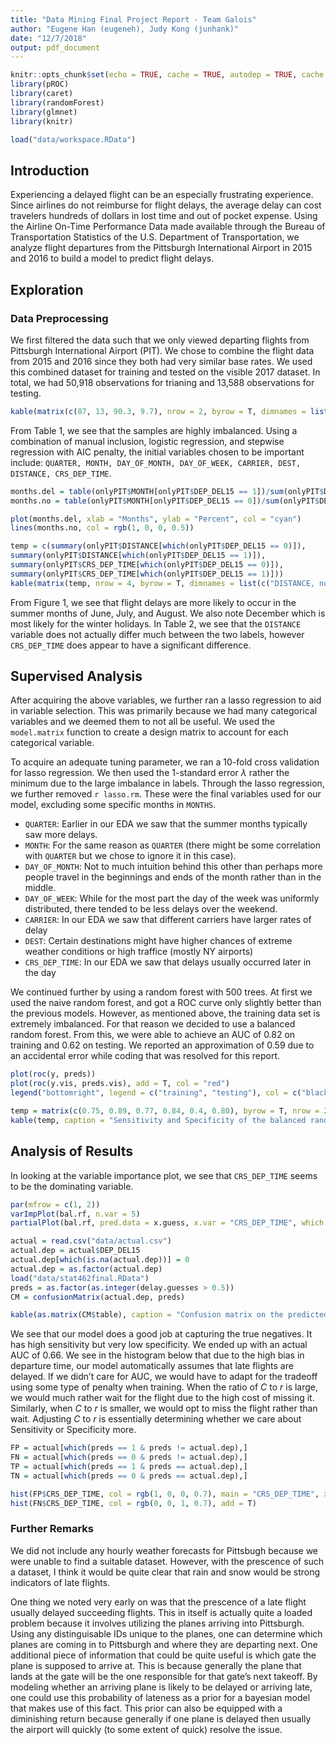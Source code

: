 ```yaml
---
title: "Data Mining Final Project Report - Team Galois"
author: "Eugene Han (eugeneh), Judy Kong (junhank)"
date: "12/7/2018"
output: pdf_document
---
```


```r
knitr::opts_chunk$set(echo = TRUE, cache = TRUE, autodep = TRUE, cache.comments = TRUE)
library(pROC)
library(caret)
library(randomForest)
library(glmnet)
library(knitr)

load("data/workspace.RData")
```

## Introduction
Experiencing a delayed flight can be an especially frustrating experience. Since airlines do not reimburse for flight delays, the average delay can cost travelers hundreds of dollars in lost time and out of pocket expense. Using the Airline On-Time Performance Data made available through the Bureau of Transportation Statistics of the U.S. Department of Transportation, we analyze flight departures from the Pittsburgh International Airport in 2015 and 2016 to build a model to predict flight delays. 

## Exploration

### Data Preprocessing
We first filtered the data such that we only viewed departing flights from Pittsburgh International Airport (PIT). We chose to combine the flight data from 2015 and 2016 since they both had very similar base rates. We used this combined dataset for training and tested on the visible 2017 dataset. In total, we had 50,918 observations for trianing and 13,588 observations for testing.

```r
kable(matrix(c(87, 13, 90.3, 9.7), nrow = 2, byrow = T, dimnames = list(c("training", "testing"), c("Percent No Delay", "Percent Delay"))), caption = "Base rates.")
```

From Table 1, we see that the samples are highly imbalanced. Using a combination of manual inclusion, logistic regression, and stepwise regression with AIC penalty, the initial variables chosen to be important include: `QUARTER, MONTH, DAY_OF_MONTH, DAY_OF_WEEK, CARRIER, DEST, DISTANCE, CRS_DEP_TIME`.

```r
months.del = table(onlyPIT$MONTH[onlyPIT$DEP_DEL15 == 1])/sum(onlyPIT$DEP_DEL15 == 1)
months.no = table(onlyPIT$MONTH[onlyPIT$DEP_DEL15 == 0])/sum(onlyPIT$DEP_DEL15 == 0)

plot(months.del, xlab = "Months", ylab = "Percent", col = "cyan")
lines(months.no, col = rgb(1, 0, 0, 0.5))
```

```r
temp = c(summary(onlyPIT$DISTANCE[which(onlyPIT$DEP_DEL15 == 0)]),
summary(onlyPIT$DISTANCE[which(onlyPIT$DEP_DEL15 == 1)]),
summary(onlyPIT$CRS_DEP_TIME[which(onlyPIT$DEP_DEL15 == 0)]),
summary(onlyPIT$CRS_DEP_TIME[which(onlyPIT$DEP_DEL15 == 1)]))
kable(matrix(temp, nrow = 4, byrow = T, dimnames = list(c("DISTANCE, no delay", "DISTANCE, delay", "CRS_DEP_TIME, no delay", "CRS_DEP_TIME, delay"), names(summary(onlyPIT$DISTANCE)))), caption = "Summary of numeric variables.")
```

From Figure 1, we see that flight delays are more likely to occur in the summer months of June, July, and August. We also note December which is most likely for the winter holidays. In Table 2, we see that the `DISTANCE` variable does not actually differ much between the two labels, however `CRS_DEP_TIME` does appear to have a significant difference. 

## Supervised Analysis
After acquiring the above variables, we further ran a lasso regression to aid in variable selection. This was primarily because we had many categorical variables and we deemed them to not all be useful. We used the `model.matrix` function to create a design matrix to account for each categorical variable.

To acquire an adequate tuning parameter, we ran a 10-fold cross validation for lasso regression. We then used the 1-standard error $\lambda$ rather the minimum due to the large imbalance in labels. Through the lasso regression, we further removed `r lasso.rm`. These were the final variables used for our model, excluding some specific months in `MONTHS`.

* `QUARTER`: Earlier in our EDA we saw that the summer months typically saw more delays.
* `MONTH`: For the same reason as `QUARTER` (there might be some correlation with `QUARTER` but we chose to ignore it in this case).
* `DAY_OF_MONTH`: Not to much intuition behind this other than perhaps more people travel in the beginnings and ends of the month rather than in the middle.
* `DAY_OF_WEEK`: While for the most part the day of the week was uniformly distributed, there tended to be less delays over the weekend.
* `CARRIER`: In our EDA we saw that different carriers have larger rates of delay
* `DEST`: Certain destinations might have higher chances of extreme weather conditions or high traffice (mostly NY airports)
* `CRS_DEP_TIME`: In our EDA we saw that delays usually occurred later in the day

We continued further by using a random forest with 500 trees. At first we used the naive random forest, and got a ROC curve only slightly better than the previous models. However, as mentioned above, the training data set is extremely imbalanced. For that reason we decided to use a balanced random forest. From this, we were able to achieve an AUC of 0.82 on training and 0.62 on testing. We reported an approximation of 0.59 due to an accidental error while coding that was resolved for this report.

```r
plot(roc(y, preds))
plot(roc(y.vis, preds.vis), add = T, col = "red")
legend("bottomright", legend = c("training", "testing"), col = c("black", "red"), pch = 20)
```

```r
temp = matrix(c(0.75, 0.89, 0.77, 0.84, 0.4, 0.80), byrow = T, nrow = 2, dimnames = list(c("Training", "Testing"), c("Sensitivity", "Specificity", "Accuracy")))
kable(temp, caption = "Sensitivity and Specificity of the balanced random forest.")
```

## Analysis of Results
In looking at the variable importance plot, we see that `CRS_DEP_TIME` seems to be the dominating variable.

```r
par(mfrow = c(1, 2))
varImpPlot(bal.rf, n.var = 5)
partialPlot(bal.rf, pred.data = x.guess, x.var = "CRS_DEP_TIME", which.class = 1)
```


```r
actual = read.csv("data/actual.csv")
actual.dep = actual$DEP_DEL15
actual.dep[which(is.na(actual.dep))] = 0
actual.dep = as.factor(actual.dep)
load("data/stat462final.RData")
preds = as.factor(as.integer(delay.guesses > 0.5))
CM = confusionMatrix(actual.dep, preds)

kable(as.matrix(CM$table), caption = "Confusion matrix on the predicted results. Rows are predictions and columns are the actual.")
```

We see that our model does a good job at capturing the true negatives. It has high sensitivity but very low specificity. We ended up with an actual AUC of 0.66. We see in the histogram below that due to the high bias in departure time, our model automatically assumes that late flights are delayed. If we didn't care for AUC, we would have to adapt for the tradeoff using some type of penalty when training. When the ratio of $C$ to $r$ is large, we would much rather wait for the flight due to the high cost of missing it. Similarly, when $C$ to $r$ is smaller, we would opt to miss the flight rather than wait. Adjusting $C$ to $r$ is essentially determining whether we care about Sensitivity or Specificity more.

```r
FP = actual[which(preds == 1 & preds != actual.dep),]
FN = actual[which(preds == 0 & preds != actual.dep),]
TP = actual[which(preds == 1 & preds == actual.dep),]
TN = actual[which(preds == 0 & preds == actual.dep),]

hist(FP$CRS_DEP_TIME, col = rgb(1, 0, 0, 0.7), main = "CRS_DEP_TIME", xlab = "CRS_DEP_TIME")
hist(FN$CRS_DEP_TIME, col = rgb(0, 0, 1, 0.7), add = T)
```

### Further Remarks
We did not include any hourly weather forecasts for Pittsbugh because we were unable to find a suitable dataset. However, with the prescence of such a dataset, I think it would be quite clear that rain and snow would be strong indicators of late flights.

One thing we noted very early on was that the prescence of a late flight usually delayed succeeding flights. This in itself is actually quite a loaded problem because it involves utilizing the planes arriving into Pittsburgh. Using any distinguisable IDs unique to the planes, one can determine which planes are coming in to Pittsburgh and where they are departing next. One additional piece of information that could be quite useful is which gate the plane is supposed to arrive at. This is because generally the plane that lands at the gate will be the one responsible for that gate's next takeoff. By modeling whether an arriving plane is likely to be delayed or arriving late, one could use this probability of lateness as a prior for a bayesian model that makes use of this fact. This prior can also be equipped with a diminishing return because generally if one plane is delayed then usually the airport will quickly (to some extent of quick) resolve the issue.